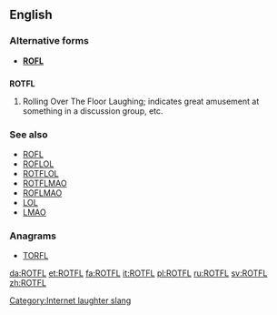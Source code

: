 ==English==

===Alternative forms===
* '''[[ROFL]]'''

==={{initialism}}===
'''ROTFL'''

# {{context|Internet slang}} Rolling Over The Floor Laughing; indicates great amusement at something in a discussion group, etc.

===See also===
* [[ROFL]]
* [[ROFLOL]]
* [[ROTFLOL]]
* [[ROTFLMAO]]
* [[ROFLMAO]]
* [[LOL]]
* [[LMAO]]

===Anagrams===
* [[TORFL#English|TORFL]]

[[Category:Internet laughter slang]]

[[da:ROTFL]]
[[et:ROTFL]]
[[fa:ROTFL]]
[[it:ROTFL]]
[[pl:ROTFL]]
[[ru:ROTFL]]
[[sv:ROTFL]]
[[zh:ROTFL]]